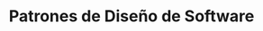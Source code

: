 ---
title: Patrones de Diseño de Software
description: Ejercicios y Temas de Patones de Diseño de Software
template: splash
hero:
  tagline: Ejercicios y Temas de Patones de Diseño de Software
  image:
    file: ../../assets/houston.webp
  actions:
    - text: Ir a Sitio
      link: /patrones-dis/tareas/tarea1/
      icon: right-arrow
      variant: primary
---